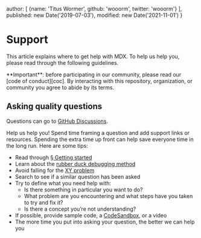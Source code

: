   author: [
    {name: 'Titus Wormer', github: 'wooorm', twitter: 'wooorm'}
  ],
  published: new Date('2019-07-03'),
  modified: new Date('2021-11-01')
}

# Support

This article explains where to get help with MDX.
To help us help you, please read through the following guidelines.

<Note type="info">
  **Important**: before participating in our community, please read our
  [code of conduct][coc].
  By interacting with this repository, organization, or community you agree to
  abide by its terms.
</Note>

## Asking quality questions

Questions can go to [GitHub Discussions][chat].

Help us help you!
Spend time framing a question and add support links or resources.
Spending the extra time up front can help save everyone time in the long run.
Here are some tips:

*   Read through [§ Getting started][getting-started]
*   Learn about the [rubber duck debugging method][rubberduck]
*   Avoid falling for the [XY problem][xy]
*   Search to see if a similar question has been asked
*   Try to define what you need help with:
    *   Is there something in particular you want to do?
    *   What problem are you encountering and what steps have you taken to try
        and fix it?
    *   Is there a concept you’re not understanding?
*   If possible, provide sample code, a [CodeSandbox][cs],
    or a video
*   The more time you put into asking your question, the better we can help you

[coc]: https://github.com/mdx-js/.github/blob/HEAD/code-of-conduct.md

[rubberduck]: https://rubberduckdebugging.com

[xy]: https://meta.stackexchange.com/questions/66377/what-is-the-xy-problem/66378#66378

[getting-started]: /getting-started/

[chat]: https://github.com/mdx-js/mdx/discussions

[cs]: https://codesandbox.io
